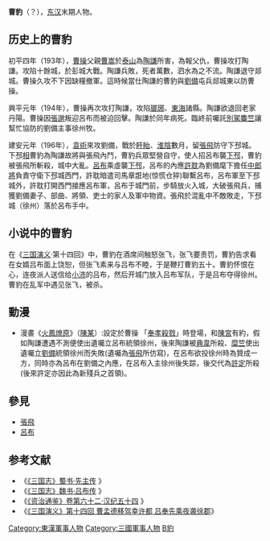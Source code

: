 {{selfref|關於[[曹操|曹操]]另名'''曹豹'''的兒子，請見'''[[曹林|曹林]]'''。}}
'''曹豹'''（{{bd|2世纪|？|196年|catIdx=C}}？），[[东汉|东汉]]末期人物。

== 历史上的曹豹 ==
初平四年（193年），[[曹操|曹操]]父親[[曹嵩|曹嵩]]於[[泰山|泰山]]為[[陶謙|陶謙]]所害，為報父仇，曹操攻打陶謙。攻陷十餘城，於彭城大戰。陶謙兵敗，死者萬數，泗水為之不流。陶謙退守郯城。曹操久攻不下因缺糧撤軍。這時候當仕陶謙的曹豹與[[劉備|劉備]]屯兵郯城東以防曹操。

興平元年（194年），曹操再次攻打陶謙，攻陷[[瑯琊|瑯琊]]、[[東海|東海]]諸縣。陶謙欲退回老家丹陽。曹操因[[張邈|張邈]]叛迎呂布而被迫回擊。陶謙於同年病死。臨終前囑託[[別駕|別駕]][[麋竺|麋竺]]讓幫忙協防的劉備主事徐州牧。

建安元年（196年），[[袁術|袁術]]來攻劉備，戰於[[盱眙|盱眙]]、[[淮陰|淮陰]]數月，留[[張飛|張飛]]防守下邳城。下邳[[相|相]]曹豹為陶謙故將與張飛內鬥，曹豹兵眾堅營自守，使人招呂布襲[[下邳|下邳]]，曹豹被張飛所斬殺，城中大亂。[[呂布|呂布]]乘虛襲[[下邳|下邳]]，呂布的內應[[許耽|許耽]]為劉備麾下擔任[[中郎將|中郎將]]負責守衛下邳城西門，許耽暗遣司馬章誑地(惊慌仓猝)聯繫呂布，呂布軍至下邳城外，許耽打開西門接應呂布軍，呂布于城門前，步騎放火入城，大破張飛兵，捕獲劉備妻子、部曲、將領、吏士的家人及軍中物資。張飛於混亂中不敵敗走，下邳城（徐州）落於呂布手中。

== 小说中的曹豹 ==
在《[[三国演义|三国演义]]·第十四回》中，曹豹在酒席间触怒张飞，张飞要责罚，曹豹告求看在女婿吕布面上饶恕，但张飞素来与吕布不睦，于是鞭打曹豹五十。曹豹怀恨在心，连夜派人送信给[[小沛|小沛]]的吕布，然后开城门放入吕布军队，于是吕布夺得徐州。曹豹在乱军中遇见张飞，被杀。
== 動漫==
* 漫畫《[[火鳳燎原|火鳳燎原]]》（[[陳某|陳某]]）:設定於曹操 「[[曹操攻徐州之战|奉孝殺戮]]」時登場，和[[陳宮|陳宮]]有約，假如陶謙遭遇不測便使出遺囑立呂布統領徐州，後來陶謙被[[典韋|典韋]]所殺、[[糜竺|糜竺]]使出遺囑立[[劉備|劉備]]統領徐州而失敗(遺囑為[[張飛|張飛]]所仿寫)，在呂布欲投徐州時為贊成一方，同時亦為呂布在劉備之內應，在呂布入主徐州後失踪，後交代為[[許定|許定]]所殺(後來許定亦因此為新殘兵之首領)。

== 參見 ==
* [[張飛|張飛]]
* [[呂布|呂布]]

== 参考文献 ==
* 《[http://www.guoxue.com/shibu/24shi/sangzz/sgzz_032.htm 《三国志》蜀书·先主传] {{Wayback|url=http://www.guoxue.com/shibu/24shi/sangzz/sgzz_032.htm |date=20061117114401 }}》
* 《[http://www.guoxue.com/shibu/24shi/sangzz/sgzz_007.htm 《三国志》魏书·吕布传] {{Wayback|url=http://www.guoxue.com/shibu/24shi/sangzz/sgzz_007.htm |date=20060423055213 }}》
* 《[http://www.guoxue.com/shibu/zztj/content/zztj_062.htm 《资治通鉴》卷第六十二·汉纪五十四] {{Wayback|url=http://www.guoxue.com/shibu/zztj/content/zztj_062.htm |date=20141225083233 }}》
* 《[http://www.wannish.com/section_content.php?id=1&sid=14 《三国演义》第十四回 曹孟德移驾幸许都 吕奉先乘夜袭徐郡]{{dead link|date=2018年3月 |bot=InternetArchiveBot |fix-attempted=yes }}》

{{DEFAULTSORT:C}}
[[Category:東漢軍事人物|Category:東漢軍事人物]]
[[Category:三國軍事人物|Category:三國軍事人物]]
[[Category:曹姓|B豹]]